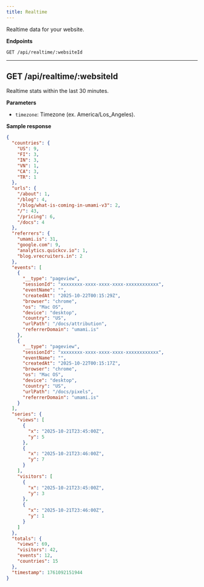 ```yaml
---
title: Realtime
---
```


Realtime data for your website.

**Endpoints**

```text
GET /api/realtime/:websiteId
```

---

## GET /api/realtime/:websiteId

Realtime stats within the last 30 minutes.

**Parameters**

- `timezone`: Timezone (ex. America/Los_Angeles).

**Sample response**

```json
{
  "countries": {
    "US": 9,
    "FI": 3,
    "IN": 3,
    "VN": 1,
    "CA": 3,
    "TR": 1
  },
  "urls": {
    "/about": 1,
    "/blog": 4,
    "/blog/what-is-coming-in-umami-v3": 2,
    "/": 43,
    "/pricing": 6,
    "/docs": 4
  },
  "referrers": {
    "umami.is": 31,
    "google.com": 9,
    "analytics.quickcv.io": 1,
    "blog.vrecruiters.in": 2
  },
  "events": [
    {
      "__type": "pageview",
      "sessionId": "xxxxxxxx-xxxx-xxxx-xxxx-xxxxxxxxxxxx",
      "eventName": "",
      "createdAt": "2025-10-22T00:15:29Z",
      "browser": "chrome",
      "os": "Mac OS",
      "device": "desktop",
      "country": "US",
      "urlPath": "/docs/attribution",
      "referrerDomain": "umami.is"
    },
    {
      "__type": "pageview",
      "sessionId": "xxxxxxxx-xxxx-xxxx-xxxx-xxxxxxxxxxxx",
      "eventName": "",
      "createdAt": "2025-10-22T00:15:17Z",
      "browser": "chrome",
      "os": "Mac OS",
      "device": "desktop",
      "country": "US",
      "urlPath": "/docs/pixels",
      "referrerDomain": "umami.is"
    }
  ],
  "series": {
    "views": [
      {
        "x": "2025-10-21T23:45:00Z",
        "y": 5
      },
      {
        "x": "2025-10-21T23:46:00Z",
        "y": 7
      }
    ],
    "visitors": [
      {
        "x": "2025-10-21T23:45:00Z",
        "y": 3
      },
      {
        "x": "2025-10-21T23:46:00Z",
        "y": 1
      }
    ]
  },
  "totals": {
    "views": 69,
    "visitors": 42,
    "events": 12,
    "countries": 15
  },
  "timestamp": 1761092151944
}
```
